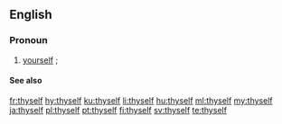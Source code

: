 ==English==

===Pronoun===
{{head|en|pronoun|cat2=second person pronouns}}

# {{label|en|archaic|_|or|_|literary|informal}} [[yourself]] {{qualifier|as the object of a verb or preposition or as an intensifier}}; {{n-g|reflexive case of ''[[thou]]''}}
#: {{usex|Thou hast only '''thyself''' to blame.|lang=en}}
#: {{usex|Thou '''thyself''' art to blame.|lang=en}}

====See also====
{{English personal pronouns}}

[[fr:thyself]]
[[hy:thyself]]
[[ku:thyself]]
[[li:thyself]]
[[hu:thyself]]
[[ml:thyself]]
[[my:thyself]]
[[ja:thyself]]
[[pl:thyself]]
[[pt:thyself]]
[[fi:thyself]]
[[sv:thyself]]
[[te:thyself]]